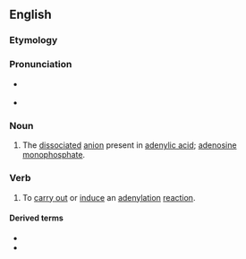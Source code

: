 ==English==

===Etymology===
{{suffix|en|adenyl|ate}}

===Pronunciation===
* {{IPA|en|/əˈdɛn.ə.leɪt/}} {{q|noun and verb}}
* {{IPA|en|/əˈdɛn.ə.lɪt/}} {{q|verb only}}

===Noun===
{{en-noun}}

# {{lb|en|organic chemistry}} The [[dissociate]]d [[anion]] present in [[adenylic acid]]; [[adenosine monophosphate]].

===Verb===
{{en-verb}}

# {{lb|en|genetics}} To [[carry out]] or [[induce]] an [[adenylation]] [[reaction]].

====Derived terms====
* {{l|en|deadenylate}}
* {{l|en|hyperadenylate}}